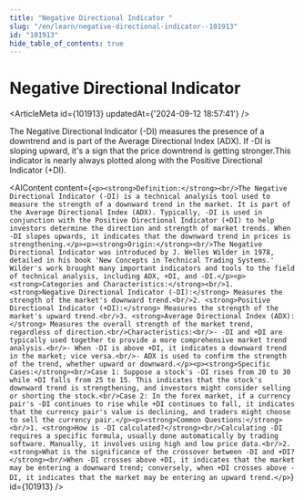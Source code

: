 ```yaml
---
title: "Negative Directional Indicator "
slug: "/en/learn/negative-directional-indicator--101913"
id: "101913"
hide_table_of_contents: true
---
```



# Negative Directional Indicator 

<ArticleMeta id={101913} updatedAt={'2024-09-12 18:57:41'} />
<div className='border-solid border-b border-t-0 my-4 border-[var(--ifm-color-gray-300)]' />

The Negative Directional Indicator (-DI) measures the presence of a downtrend and is part of the Average Directional Index (ADX). If -DI is sloping upward, it's a sign that the price downtrend is getting stronger.This indicator is nearly always plotted along with the Positive Directional Indicator (+DI).

<AIContent content={`<p><strong>Definition:</strong><br/>The Negative Directional Indicator (-DI) is a technical analysis tool used to measure the strength of a downward trend in the market. It is part of the Average Directional Index (ADX). Typically, -DI is used in conjunction with the Positive Directional Indicator (+DI) to help investors determine the direction and strength of market trends. When -DI slopes upwards, it indicates that the downward trend in prices is strengthening.</p><p><strong>Origin:</strong><br/>The Negative Directional Indicator was introduced by J. Welles Wilder in 1978, detailed in his book 'New Concepts in Technical Trading Systems.' Wilder's work brought many important indicators and tools to the field of technical analysis, including ADX, +DI, and -DI.</p><p><strong>Categories and Characteristics:</strong><br/>1. <strong>Negative Directional Indicator (-DI):</strong> Measures the strength of the market's downward trend.<br/>2. <strong>Positive Directional Indicator (+DI):</strong> Measures the strength of the market's upward trend.<br/>3. <strong>Average Directional Index (ADX):</strong> Measures the overall strength of the market trend, regardless of direction.<br/>Characteristics:<br/>- -DI and +DI are typically used together to provide a more comprehensive market trend analysis.<br/>- When -DI is above +DI, it indicates a downward trend in the market; vice versa.<br/>- ADX is used to confirm the strength of the trend, whether upward or downward.</p><p><strong>Specific Cases:</strong><br/>Case 1: Suppose a stock's -DI rises from 20 to 30 while +DI falls from 25 to 15. This indicates that the stock's downward trend is strengthening, and investors might consider selling or shorting the stock.<br/>Case 2: In the forex market, if a currency pair's -DI continues to rise while +DI continues to fall, it indicates that the currency pair's value is declining, and traders might choose to sell the currency pair.</p><p><strong>Common Questions:</strong><br/>1. <strong>How is -DI calculated?</strong><br/>Calculating -DI requires a specific formula, usually done automatically by trading software. Manually, it involves using high and low price data.<br/>2. <strong>What is the significance of the crossover between -DI and +DI?</strong><br/>When -DI crosses above +DI, it indicates that the market may be entering a downward trend; conversely, when +DI crosses above -DI, it indicates that the market may be entering an upward trend.</p>`} id={101913} />
